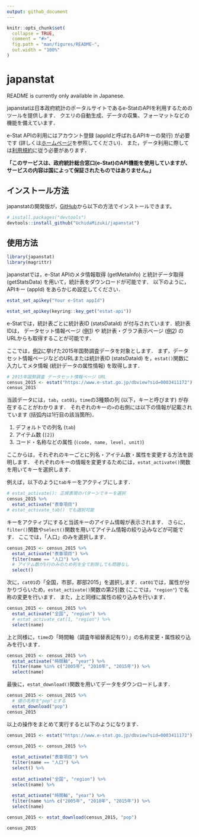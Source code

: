 ```yaml
---
output: github_document
---
```


<!-- README.md is generated from README.Rmd. Please edit that file -->

```r
knitr::opts_chunk$set(
  collapse = TRUE,
  comment = "#>",
  fig.path = "man/figures/README-",
  out.width = "100%"
)
```

# japanstat

<!-- badges: start -->
<!-- badges: end -->

README is currently only available in Japanese.

japanstatは日本政府統計のポータルサイトであるe-StatのAPIを利用するためのツールを提供します．
クエリの自動生成、データの収集、フォーマットなどの機能を備えています．

e-Stat APIの利用にはアカウント登録 (appIdと呼ばれるAPIキーの発行) が必要です (詳しくは[ホームページ](https://www.e-stat.go.jp/api/)を参照してください)．
また，データ利用に際しては[利用規約](https://www.e-stat.go.jp/terms-of-use)に従う必要があります．

**「このサービスは、政府統計総合窓口(e-Stat)のAPI機能を使用していますが、サービスの内容は国によって保証されたものではありません。」**

## インストール方法

japanstatの開発版が，[GitHub](https://github.com/)から以下の方法でインストールできます。

``` r
# install.packages("devtools")
devtools::install_github("UchidaMizuki/japanstat")
```

## 使用方法

```r
library(japanstat)
library(magrittr)
```

japanstatでは，e-Stat APIのメタ情報取得 (getMetaInfo) と統計データ取得 (getStatsData) を用いて，統計表をダウンロードが可能です．
以下のように，APIキー (appId) をあらかじめ設定してください．

``` r
estat_set_apikey("Your e-Stat appId")
```

```r
estat_set_apikey(keyring::key_get("estat-api"))
```

e-Statでは，統計表ごとに統計表ID (statsDataId) が付与されています．統計表IDは，
データセット情報ページ ([例1](https://www.e-stat.go.jp/stat-search/database?page=1&layout=datalist&toukei=00200521&tstat=000001080615&cycle=0&tclass1=000001124175&statdisp_id=0003411172&tclass2val=0)) や
統計表・グラフ表示ページ ([例2](https://www.e-stat.go.jp/dbview?sid=0003411172)) のURLからも取得することが可能です．

ここでは，[例2](https://www.e-stat.go.jp/dbview?sid=0003411172)に挙げた2015年国勢調査データを対象とします．
まず，データセット情報ページなどのURLまたは統計表ID (statsDataId) を，`estat()`関数に入力してメタ情報 (統計データの属性情報) を取得します．

```r
# 2015年国勢調査 データセット情報ページ URL
census_2015 <- estat("https://www.e-stat.go.jp/dbview?sid=0003411172")
census_2015
```

当該データには，`tab`，`cat01`，`time`の3種類の列 (以下，キーと呼びます) が存在することがわかります．
それぞれのキーの`>`の右側には以下の情報が記載されています (括弧内は1行目の該当箇所)．

1. デフォルトでの列名 (`tab`)
2. アイテム数 (`[2]`)
3. コード・名称などの属性 (`(code, name, level, unit)`)

ここからは，それぞれのキーごとに列名・アイテム数・属性を変更する方法を説明します．
それぞれのキーの情報を変更するためには，`estat_activate()`関数を用いてキーを選択します．

例えば，以下のように`tab`キーをアクティブにします．

```r
# estat_activate(): 正規表現のパターンでキーを選択
census_2015 %>% 
  estat_activate("表章項目")
# estat_activate_tab() でも選択可能
```

キーをアクティブにすると当該キーのアイテム情報が表示されます．
さらに，`filter()`関数や`select()`関数を用いてアイテム情報の絞り込みなどが可能です．
ここでは，「人口」のみを選択します．

```r
census_2015 <- census_2015 %>% 
  estat_activate("表章項目") %>% 
  filter(name == "人口") %>% 
  # アイテム数が1行のみのため列を全て削除しても問題なし
  select()
```

次に，`cat01`の「全国，市部，郡部2015」を選択します．`cat01`では，属性が分かりづらいため，`estat_activate()`関数の第2引数 (ここでは，`"region"`) で名称の変更を行います．
また，上と同様に属性の絞り込みを行います．

```r
census_2015 <- census_2015 %>% 
  estat_activate("全国", "region") %>% 
  # estat_activate_cat(1, "region") %>% 
  select(name)
```

上と同様に，`time`の「時間軸（調査年組替表記有り）」の名称変更・属性絞り込みを行います．

```r
census_2015 <- census_2015 %>% 
  estat_activate("時間軸", "year") %>% 
  filter(name %in% c("2005年", "2010年", "2015年")) %>% 
  select(name)
```

最後に，`estat_download()`関数を用いてデータをダウンロードします．

```r
census_2015 <- census_2015 %>%
  # 値の名称を"pop"とする
  estat_download("pop")
census_2015
```

以上の操作をまとめて実行すると以下のようになります．

```r
census_2015 <- estat("https://www.e-stat.go.jp/dbview?sid=0003411172")

census_2015 <- census_2015 %>%
  
  estat_activate("表章項目") %>% 
  filter(name == "人口") %>% 
  select() %>% 
  
  estat_activate("全国", "region") %>% 
  select(name) %>% 
  
  estat_activate("時間軸", "year") %>% 
  filter(name %in% c("2005年", "2010年", "2015年")) %>% 
  select(name)

census_2015 <- estat_download(census_2015, "pop")

census_2015
```

